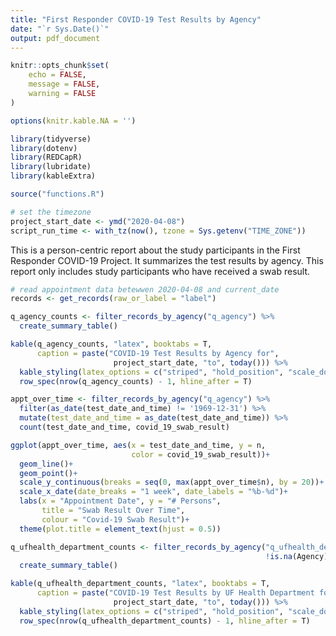 ```yaml
---
title: "First Responder COVID-19 Test Results by Agency"
date: "`r Sys.Date()`"
output: pdf_document
---
```


```r
knitr::opts_chunk$set(
	echo = FALSE,
	message = FALSE,
	warning = FALSE
)

options(knitr.kable.NA = '')

library(tidyverse)
library(dotenv)
library(REDCapR)
library(lubridate)
library(kableExtra)

source("functions.R")

# set the timezone
project_start_date <- ymd("2020-04-08")
script_run_time <- with_tz(now(), tzone = Sys.getenv("TIME_ZONE"))
```

This is a person-centric report about the study participants in the First Responder COVID-19 Project. It summarizes the test results by agency. This report only includes study participants who have received a swab result.

```r
# read appointment data betewwen 2020-04-08 and current_date 
records <- get_records(raw_or_label = "label") 
```

```r
q_agency_counts <- filter_records_by_agency("q_agency") %>% 
  create_summary_table()

kable(q_agency_counts, "latex", booktabs = T,
      caption = paste("COVID-19 Test Results by Agency for",
                       project_start_date, "to", today())) %>% 
  kable_styling(latex_options = c("striped", "hold_position", "scale_down")) %>% 
  row_spec(nrow(q_agency_counts) - 1, hline_after = T)
```

```r
appt_over_time <- filter_records_by_agency("q_agency") %>%
  filter(as_date(test_date_and_time) != '1969-12-31') %>% 
  mutate(test_date_and_time = as_date(test_date_and_time)) %>% 
  count(test_date_and_time, covid_19_swab_result) 

ggplot(appt_over_time, aes(x = test_date_and_time, y = n, 
                           color = covid_19_swab_result))+
  geom_line()+
  geom_point()+
  scale_y_continuous(breaks = seq(0, max(appt_over_time$n), by = 20))+
  scale_x_date(date_breaks = "1 week", date_labels = "%b-%d")+
  labs(x = "Appointment Date", y = "# Persons", 
       title = "Swab Result Over Time",
       colour = "Covid-19 Swab Result")+
  theme(plot.title = element_text(hjust = 0.5))
```

```r
q_ufhealth_department_counts <- filter_records_by_agency("q_ufhealth_department",
                                                         !is.na(Agency)) %>% 
  create_summary_table()

kable(q_ufhealth_department_counts, "latex", booktabs = T,
      caption = paste("COVID-19 Test Results by UF Health Department for",
                       project_start_date, "to", today())) %>% 
  kable_styling(latex_options = c("striped", "hold_position", "scale_down")) %>% 
  row_spec(nrow(q_ufhealth_department_counts) - 1, hline_after = T)
```

